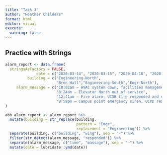 ```yaml
---
title: "Task 3"
author: "Heather Childers"
format: html
editor: visual
execute: 
  warning: false
---
```


## Practice with Strings

```r
alarm_report <- data.frame(
  stringsAsFactors = FALSE,
              date = c("2020-03-14", "2020-03-15", "2020-04-10", "2020-04-18"),
          building = c("Engineering-North",
                       "Bren Hall","Engineering-South","Engr-North"),
     alarm_message = c("10:02am – HVAC system down, facilities management alerted",
                       "8:24am – Elevator North out of service",
                       "12:41am – Fire alarm, UCSB fire responded and cleared",
                       "9:58pm – Campus point emergency siren, UCPD responded")
)


```

```r
abb_alarm_report <- alarm_report %>% 
  mutate(building = str_replace(building, 
                                pattern = "Engr", 
                                replacement = "Engineering")) %>% 
  separate(building, c("building", "wing"), sep = "-") %>% 
  filter(str_detect(alarm_message, "responded")) %>% 
  separate(alarm_message, c("time", "massage"), sep = "–") %>% 
  mutate(date = lubridate::ymd(date))

```
